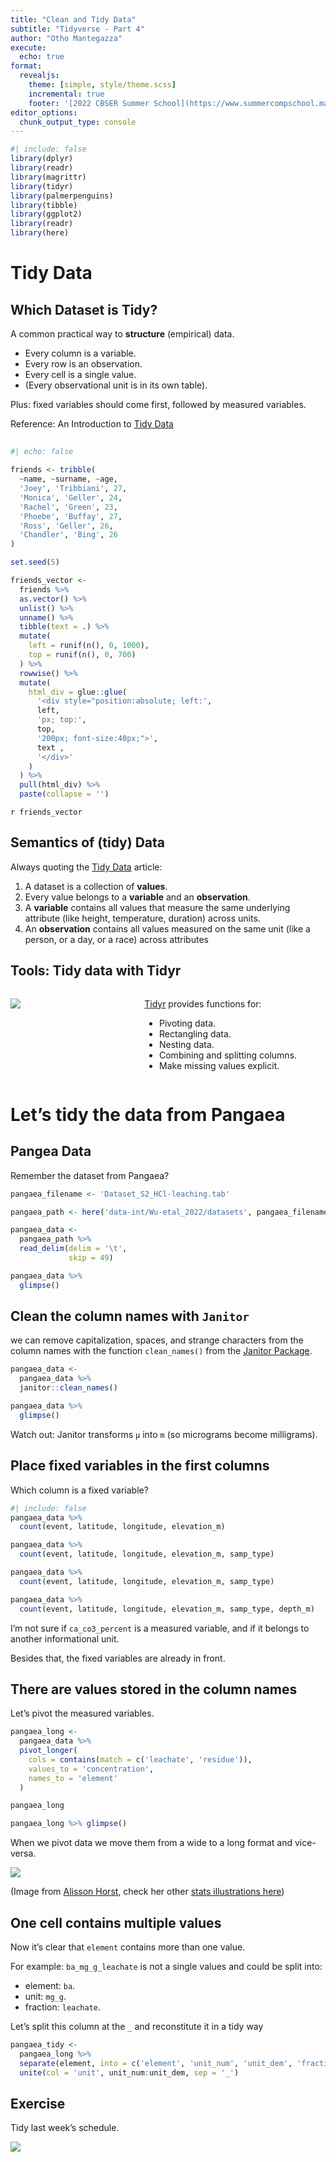 ```yaml
---
title: "Clean and Tidy Data"
subtitle: "Tidyverse - Part 4"
author: "Otho Mantegazza"
execute: 
  echo: true
format:
  revealjs:
    theme: [simple, style/theme.scss]
    incremental: true
    footer: '[2022 CBSER Summer School](https://www.summercompschool.mawazoinstitute.org/)'
editor_options: 
  chunk_output_type: console
---
```


```r
#| include: false
library(dplyr)
library(readr)
library(magrittr)
library(tidyr)
library(palmerpenguins)
library(tibble)
library(ggplot2)
library(readr)
library(here)
```


# Tidy Data

## Which Dataset is Tidy?

A common practical way to **structure** (empirical) data.

::: {.nonincremental}

- Every column is a variable.
- Every row is an observation.
- Every cell is a single value.
- (Every observational unit is in its own table).

:::

Plus: fixed variables should come first, followed by measured variables.

Reference: An Introduction to [Tidy Data](https://tidyr.tidyverse.org/articles/tidy-data.html)

## {}

```r
#| echo: false

friends <- tribble(
  ~name, ~surname, ~age,
  'Joey', 'Tribbiani', 27, 
  'Monica', 'Geller', 24,
  'Rachel', 'Green', 23,
  'Phoebe', 'Buffay', 27,
  'Ross', 'Geller', 26,
  'Chandler', 'Bing', 26
)

set.seed(5)

friends_vector <- 
  friends %>% 
  as.vector() %>% 
  unlist() %>% 
  unname() %>%
  tibble(text = .) %>% 
  mutate(
    left = runif(n(), 0, 1000),
    top = runif(n(), 0, 700)
  ) %>% 
  rowwise() %>% 
  mutate(
    html_div = glue::glue(
      '<div style="position:absolute; left:',
      left,
      'px; top:',
      top,
      '200px; font-size:40px;">',
      text ,
      '</div>'
    )
  ) %>% 
  pull(html_div) %>% 
  paste(collapse = '')
```

`r friends_vector`

## Semantics of (tidy) Data

Always quoting the [Tidy Data](https://tidyr.tidyverse.org/articles/tidy-data.html) article:

1. A dataset is a collection of **values**.
2. Every value belongs to a **variable** and an **observation**.
3. A **variable** contains all values that measure the same underlying attribute (like height, temperature, duration) across units.
4. An **observation** contains all values measured on the same unit (like a person, or a day, or a race) across attributes

## Tools: Tidy data with Tidyr

:::: {.columns}

::: {.column width="40%"}
![](https://raw.githubusercontent.com/rstudio/hex-stickers/master/SVG/tidyr.svg)
:::

::: {.column width="60%"}

[Tidyr](https://tidyr.tidyverse.org/) provides functions for:

- Pivoting data.
- Rectangling data.
- Nesting data.
- Combining and splitting columns.
- Make missing values explicit.

:::

::::

# Let's tidy the data from Pangaea

## Pangea Data {.scrollable}

Remember the dataset from Pangaea?

```r
pangaea_filename <- 'Dataset_S2_HCl-leaching.tab'

pangaea_path <- here('data-int/Wu-etal_2022/datasets', pangaea_filename)

pangaea_data <- 
  pangaea_path %>% 
  read_delim(delim = '\t',
             skip = 49)
```

```r
pangaea_data %>% 
  glimpse()
```

## Clean the column names with `Janitor` {.scrollable}

we can remove capitalization, spaces, and strange characters from the column names with the function `clean_names()` from the [Janitor Package]('https://www.rdocumentation.org/packages/janitor/versions/2.1.0').

```r
pangaea_data <- 
  pangaea_data %>% 
  janitor::clean_names()

pangaea_data %>%
  glimpse()
```


Watch out: Janitor transforms `µ` into `m` (so micrograms become milligrams). 

## Place fixed variables in the first columns {.scrollable}

Which column is a fixed variable?

```r
#| include: false
pangaea_data %>%
  count(event, latitude, longitude, elevation_m)

pangaea_data %>%
  count(event, latitude, longitude, elevation_m, samp_type)

pangaea_data %>%
  count(event, latitude, longitude, elevation_m, samp_type)

pangaea_data %>%
  count(event, latitude, longitude, elevation_m, samp_type, depth_m)
```

I'm not sure if `ca_co3_percent` is a measured variable, and if it belongs to another informational unit.

Besides that, the fixed variables are already in front. 

## There are values stored in the column names {.scrollable}

Let's pivot the measured variables.

```r
pangaea_long <- 
  pangaea_data %>% 
  pivot_longer(
    cols = contains(match = c('leachate', 'residue')),
    values_to = 'concentration',
    names_to = 'element'
  )

pangaea_long

pangaea_long %>% glimpse()
```

When we pivot data we move them from a wide to a long format and vice-versa.

![](img/tidyr_spread_gather_allison_horst.jpg)

(Image from [Alisson Horst](https://twitter.com/allison_horst), check her other [stats illustrations here](https://github.com/allisonhorst/stats-illustrations/))

## One cell contains multiple values {.scrollable}

Now it's clear that `element` contains more than one value.

For example: `ba_mg_g_leachate` is not a single values and could be split into:

- element: `ba`.
- unit: `mg_g`.
- fraction: `leachate`.

Let's split this column at the `_` and reconstitute it in a tidy way


```r
pangaea_tidy <- 
  pangaea_long %>% 
  separate(element, into = c('element', 'unit_num', 'unit_dem', 'fraction'), sep = '_') %>% 
  unite(col = 'unit', unit_num:unit_dem, sep = '_')
```

## Exercise {.exercise}

Tidy last week's schedule.

![](img/week1-schedule.png)
